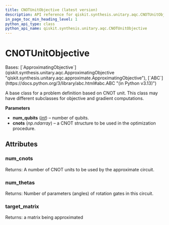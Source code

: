 ```yaml
---
title: CNOTUnitObjective (latest version)
description: API reference for qiskit.synthesis.unitary.aqc.CNOTUnitObjective in the latest version of qiskit
in_page_toc_min_heading_level: 1
python_api_type: class
python_api_name: qiskit.synthesis.unitary.aqc.CNOTUnitObjective
---
```


# CNOTUnitObjective

<Class id="qiskit.synthesis.unitary.aqc.CNOTUnitObjective" isDedicatedPage={true} github="https://github.com/Qiskit/qiskit/tree/stable/1.3/qiskit/synthesis/unitary/aqc/cnot_unit_objective.py#L27-L58" signature="qiskit.synthesis.unitary.aqc.CNOTUnitObjective(num_qubits, cnots)" modifiers="class">
  Bases: [`ApproximatingObjective`](qiskit.synthesis.unitary.aqc.ApproximatingObjective "qiskit.synthesis.unitary.aqc.approximate.ApproximatingObjective"), [`ABC`](https://docs.python.org/3/library/abc.html#abc.ABC "(in Python v3.13)")

  A base class for a problem definition based on CNOT unit. This class may have different subclasses for objective and gradient computations.

  **Parameters**

  *   **num\_qubits** ([*int*](https://docs.python.org/3/library/functions.html#int "(in Python v3.13)")) – number of qubits.
  *   **cnots** (*np.ndarray*) – a CNOT structure to be used in the optimization procedure.

  ## Attributes

  ### num\_cnots

  <Attribute id="qiskit.synthesis.unitary.aqc.CNOTUnitObjective.num_cnots">
    Returns: A number of CNOT units to be used by the approximate circuit.
  </Attribute>

  ### num\_thetas

  <Attribute id="qiskit.synthesis.unitary.aqc.CNOTUnitObjective.num_thetas">
    Returns: Number of parameters (angles) of rotation gates in this circuit.
  </Attribute>

  ### target\_matrix

  <Attribute id="qiskit.synthesis.unitary.aqc.CNOTUnitObjective.target_matrix">
    Returns: a matrix being approximated
  </Attribute>
</Class>

